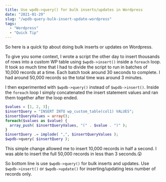 ```yaml
---
title: Use wpdb->query() for bulk inserts/updates in Wordpress
date: "2021-01-29"
slug: "/wpdb-query-bulk-insert-update-wordpress"
tags:
  - "Wordpress"
  - "Quick Tip"
---
```


So here is a quick tip about doing bulk inserts or updates on Wordpress. 

To give you some context, I wrote a script the other day to insert thousands of rows into a custom WP table using `$wpdb->insert()` inside a `foreach` loop. It took so much time that I had to divide the script to run in batches of 10,000 records at a time. Each batch took around 30 seconds to complete. I had around 50,000 records so the total time was around 3 minutes.

I then experimented with `$wpdb->query()` instead of `$wpdb->insert()`. Inside the `foreach` loop I simply concatenated the insert statement values and ran them together after the loop ended. 

```php
$values = [1, 2, 3];
$insertQuery = "INSERT INTO wp_custom_table(col1) VALUES";
$insertQueryValues = array();
foreach($values as $value) {
  array_push( $insertQueryValues, "(" . $value . ")" );
}
$insertQuery .= implode( ",", $insertQueryValues );
$wpdb->query( $insertQuery );
```

This simple change allowed me to insert 10,000 records in half a second. I was able to insert the full 50,000 records in less than 3 seconds.😲

So bottom line is use `$wpdb->query()` for bulk inserts and updates. Use `$wpdb->insert()` or `$wpdb->update()` for inserting/updating less number of records only.